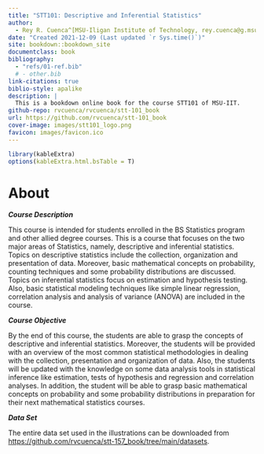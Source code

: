 ```yaml
--- 
title: "STT101: Descriptive and Inferential Statistics"
author: 
  - Rey R. Cuenca^[MSU-Iligan Institute of Technology, rey.cuenca@g.msuiit.edu.ph]
date: "Created 2021-12-09 (Last updated `r Sys.time()`)"
site: bookdown::bookdown_site
documentclass: book
bibliography: 
  - "refs/01-ref.bib"
  # - other.bib
link-citations: true
biblio-style: apalike
description: |
  This is a bookdown online book for the course STT101 of MSU-IIT.
github-repo: rvcuenca/rvcuenca/stt-101_book
url: https://github.com/rvcuenca/stt-101_book
cover-image: images/stt101_logo.png
favicon: images/favicon.ico
---
```



```r
library(kableExtra)
options(kableExtra.html.bsTable = T)
```
# About {-}

___Course Description___

This course is intended for students enrolled in the BS Statistics program and other allied degree courses. 
This is a course that focuses on the two major areas of Statistics, namely, descriptive and inferential statistics. 
Topics on descriptive statistics include the collection, organization and presentation of data. 
Moreover, basic mathematical concepts on probability, counting techniques and some probability distributions are discussed. 
Topics on inferential statistics focus on estimation and hypothesis testing. 
Also, basic statistical modeling techniques like simple linear regression, correlation analysis and analysis of variance (ANOVA) are included in the course.

___Course Objective___

By the end of this course, the students are able to grasp the concepts of descriptive and inferential statistics. 
Moreover, the students will be provided with an overview of the most common statistical methodologies in dealing with the collection, presentation and organization of data. 
Also, the students will be updated with the knowledge on some data analysis tools in statistical inference like estimation, tests of hypothesis and regression and correlation analyses. 
In addition, the student will be able to grasp basic mathematical concepts on probability and some probability distributions in preparation for their next mathematical statistics courses.

___Data Set___

The entire data set used in the illustrations can be downloaded from <https://github.com/rvcuenca/stt-157_book/tree/main/datasets>.


